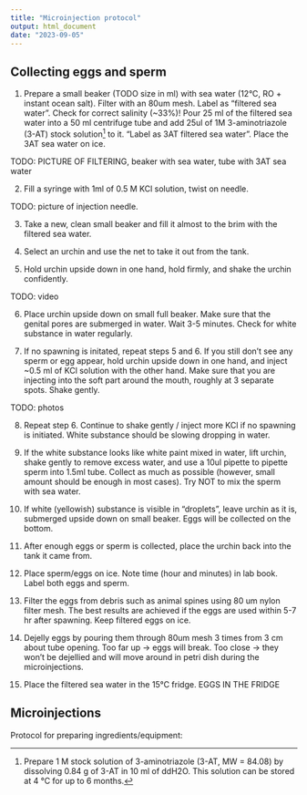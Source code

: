 ```yaml
---
title: "Microinjection protocol"
output: html_document
date: "2023-09-05"
---
```


## Collecting eggs and sperm

1. Prepare a small beaker (TODO size in ml) with sea water (12&deg;C, RO + instant ocean salt). Filter with an 80um mesh. Label as “filtered sea water”. Check for correct salinity (~33%)! Pour 25 ml of the filtered sea water into a 50 ml centrifuge tube and add 25ul of 1M 3-aminotriazole (3-AT) stock solution^[Prepare 1 M stock solution of 3-aminotriazole (3-AT, MW = 84.08) by dissolving 0.84 g of 3-AT in 10 ml of ddH2O. This solution can be stored at 4 °C for up to 6 months.] to it. “Label as 3AT filtered sea water”. Place the 3AT sea water on ice.

TODO: PICTURE OF FILTERING, beaker with sea water, tube with 3AT sea water

2. Fill a syringe with 1ml of 0.5 M KCl solution, twist on needle.

TODO: picture of injection needle.

3. Take a new, clean small beaker and fill it almost to the brim with the filtered sea water.

4. Select an urchin and use the net to take it out from the tank.

5. Hold urchin upside down in one hand, hold firmly, and shake the urchin confidently. 

TODO: video

6. Place urchin upside down on small full beaker. Make sure that the genital pores are submerged in water. Wait 3-5 minutes. Check for white substance in water regularly. 

7. If no spawning is initated, repeat steps 5 and 6. If you still don't see any sperm or egg appear, hold urchin upside down in one hand, and inject ~0.5 ml of KCl solution with the other hand. Make sure that you are injecting into the soft part around the mouth, roughly at 3 separate spots. Shake gently.

TODO: photos

8. Repeat step 6. Continue to shake gently / inject more KCl if no spawning is initiated. White substance should be slowing dropping in water.

9. If the white substance looks like white paint mixed in water, lift urchin, shake gently to remove excess water, and use a 10ul pipette to pipette sperm into 1.5ml tube. Collect as much as possible (however, small amount should be enough in most cases). Try NOT to mix the sperm with sea water.

10. If white (yellowish) substance is visible in “droplets”, leave urchin as it is, submerged upside down on small beaker. Eggs will be collected on the bottom.

11. After enough eggs or sperm is collected, place the urchin back into the tank it came from.

12. Place sperm/eggs on ice. Note time (hour and minutes) in lab book. Label both eggs and sperm.

13. Filter the eggs from debris such as animal spines using 80 um nylon filter mesh. The best results are achieved if the eggs are used within 5-7 hr after spawning. Keep filtered eggs on ice.

14. Dejelly eggs by pouring them through 80um mesh 3 times from 3 cm about tube opening. Too far up -> eggs will break. Too close -> they won’t be dejellied and will move around in petri dish during the microinjections.

15. Place the filtered sea water in the 15&deg;C fridge. EGGS IN THE FRIDGE

## Microinjections

Protocol for preparing ingredients/equipment: 


